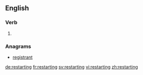 
==English==

===Verb===
{{head|en}}

# {{present participle of|restart|lang=en}}

===Anagrams===
* [[registrant#English|registrant]]

[[de:restarting]]
[[fr:restarting]]
[[sv:restarting]]
[[vi:restarting]]
[[zh:restarting]]
